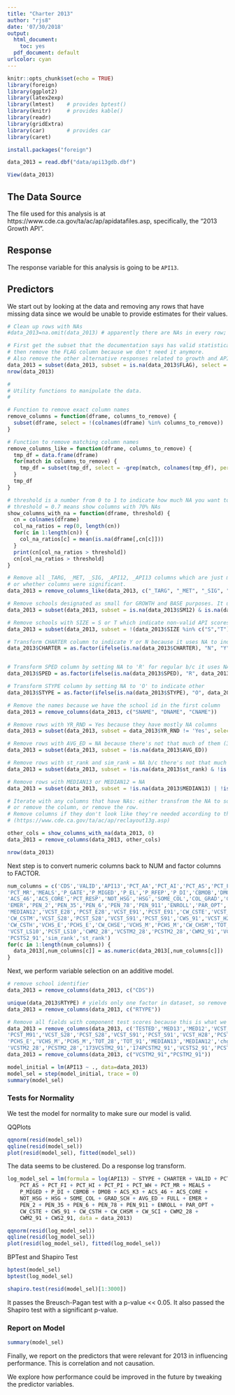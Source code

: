 ---
title: "Charter 2013"
author: "rjs8"
date: '07/30/2018'
output:
  html_document: 
    toc: yes
  pdf_document: default
urlcolor: cyan
---

```{r setup, include=FALSE}
knitr::opts_chunk$set(echo = TRUE)
library(foreign)
library(ggplot2)
library(latex2exp)
library(lmtest)    # provides bptest()
library(knitr)     # provides kable()
library(readr)
library(gridExtra)
library(car)       # provides car
library(caret)
```

```{r eval=FALSE,include=FALSE}
install.packages("foreign")
```

```{r}
data_2013 = read.dbf("data/api13gdb.dbf")
```

```{r eval=FALSE,include=FALSE}
View(data_2013)
```


## The Data Source

The file used for this analysis is at https://www.cde.ca.gov/ta/ac/ap/apidatafiles.asp, specifically, the "2013 Growth API".

## Response

The response variable for this analysis is going to be `API13`.

## Predictors

We start out by looking at the data and removing any rows that have missing data since we would be unable to provide estimates for their values.
```{r}
# Clean up rows with NAs
#data_2013=na.omit(data_2013) # apparently there are NAs in every row; this gave me an empty dataframe

# First get the subset that the documentation says has valid statistical data,
# then remove the FLAG column because we don't need it anymore.
# Also remove the other alternative responses related to growth and APIs.
data_2013 = subset(data_2013, subset = is.na(data_2013$FLAG), select = !(colnames(data_2013) %in% c('FLAG','API12','TARGET','GROWTH','SCH_WIDE','COMP_IMP','BOTH')))
nrow(data_2013)
```
```{r}
#
# Utility functions to manipulate the data.
#

# Function to remove exact column names
remove_columns = function(dframe, columns_to_remove) {
  subset(dframe, select = !(colnames(dframe) %in% columns_to_remove))
}

# Function to remove matching column names
remove_columns_like = function(dframe, columns_to_remove) {
  tmp_df = data.frame(dframe)
  for(match in columns_to_remove) {
    tmp_df = subset(tmp_df, select = -grep(match, colnames(tmp_df), perl=TRUE, value=FALSE))
  }
  tmp_df
}

# threshold is a number from 0 to 1 to indicate how much NA you want to see
# threshold = 0.7 means show columns with 70% NAs
show_columns_with_na = function(dframe, threshold) {
  cn = colnames(dframe)
  col_na_ratios = rep(0, length(cn))
  for(c in 1:length(cn)) {
    col_na_ratios[c] = mean(is.na(dframe[,cn[c]]))
  }
  print(cn[col_na_ratios > threshold])
  cn[col_na_ratios > threshold]
}
```

```{r remove NAs}
# Remove all _TARG, _MET, _SIG, _API12, _API13 columns which are just metadata about whether targets were met
# or whether columns were significant.
data_2013 = remove_columns_like(data_2013, c("_TARG", "_MET", "_SIG", "_API12", "_API13", "_NUM", "_GROW"))

# Remove schools designated as small for GROWTH and BASE purposes. It uses NA to mean not-small.
data_2013 = subset(data_2013, subset = is.na(data_2013$SM12) & is.na(data_2013$SM13), select = !(colnames(data_2013) %in% c('SM12','SM13')))

# Remove schools with SIZE = S or T which indicate non-valid API scores
data_2013 = subset(data_2013, subset = !(data_2013$SIZE %in% c("S","T")), select =!(colnames(data_2013) %in% c('SIZE')))

# Transform CHARTER column to indicate Y or N because it uses NA to indicate a non-charter school
data_2013$CHARTER = as.factor(ifelse(is.na(data_2013$CHARTER), "N", "Y"))


# Transform SPED column by setting NA to 'R' for regular b/c it uses NA to indicate regular schools
data_2013$SPED = as.factor(ifelse(is.na(data_2013$SPED), "R", data_2013$SPED))

# Transform STYPE column by setting NA to 'O' to indicate other
data_2013$STYPE = as.factor(ifelse(is.na(data_2013$STYPE), "O", data_2013$STYPE))

# Remove the names because we have the school id in the first column
data_2013 = remove_columns(data_2013, c("SNAME", "DNAME", "CNAME"))

# Remove rows with YR_RND = Yes because they have mostly NA columns
data_2013 = subset(data_2013, subset = data_2013$YR_RND != 'Yes', select =!(colnames(data_2013) %in% c('YR_RND')))

# Remove rows with AVG_ED = NA because there's not that much of them (37)
data_2013 = subset(data_2013, subset = !is.na(data_2013$AVG_ED))

# Remove rows with st_rank and sim_rank = NA b/c there's not that much of them (1 each)
data_2013 = subset(data_2013, subset = !is.na(data_2013$st_rank) & !is.na(data_2013$sim_rank))

# Remove rows with MEDIAN13 or MEDIAN12 = NA
data_2013 = subset(data_2013, subset = !is.na(data_2013$MEDIAN13) | !is.na(data_2013$MEDIAN12))

# Iterate with any columns that have NAs: either transfrom the NA to something else, 
# or remove the column, or remove the row.
# Remove columns if they don't look like they're needed according to this dataset's record layout 
# (https://www.cde.ca.gov/ta/ac/ap/reclayout13g.asp)

other_cols = show_columns_with_na(data_2013, 0)
data_2013 = remove_columns(data_2013, other_cols)

nrow(data_2013)
```


Next step is to convert numeric columns back to NUM and factor columns to FACTOR.
```{r}
num_columns = c('CDS','VALID','API13','PCT_AA','PCT_AI','PCT_AS','PCT_FI','PCT_HI','PCT_PI','PCT_WH',
'PCT_MR','MEALS','P_GATE','P_MIGED','P_EL','P_RFEP','P_DI','CBMOB','DMOB','ACS_K3',
'ACS_46','ACS_CORE','PCT_RESP','NOT_HSG','HSG','SOME_COL','COL_GRAD','GRAD_SCH','AVG_ED','FULL',
'EMER','PEN_2','PEN_35','PEN_6','PEN_78','PEN_911','ENROLL','PAR_OPT','TESTED','MEDIAN13',
'MEDIAN12','VCST_E28','PCST_E28','VCST_E91','PCST_E91','CW_CSTE','VCST_M28','PCST_M28','VCST_M91','PCST_M91',
'CW_CSTM','VCST_S28','PCST_S28','VCST_S91','PCST_S91','CWS_91','VCST_H28','PCST_H28','VCST_H91','PCST_H91',
'CW_CSTH','VCHS_E','PCHS_E','CW_CHSE','VCHS_M','PCHS_M','CW_CHSM','TOT_28','TOT_91','CW_SCI',
'VCST_LS10','PCST_LS10','CWM2_28','VCSTM2_28','PCSTM2_28','CWM2_91','VCSTM2_91','PCSTM2_91','CWS2_91','VCSTS2_91',
'PCSTS2_91','sim_rank','st_rank')
for(c in 1:length(num_columns)) {
  data_2013[,num_columns[c]] = as.numeric(data_2013[,num_columns[c]])
}
```


Next, we perform variable selection on an additive model.
```{r}
# remove school identifier
data_2013 = remove_columns(data_2013, c("CDS"))

unique(data_2013$RTYPE) # yields only one factor in dataset, so remove the column
data_2013 = remove_columns(data_2013, c("RTYPE"))

# Remove all fields with component test scores because this is what we're trying to find relationships for.
data_2013 = remove_columns(data_2013, c('TESTED','MED13','MED12','VCST_E28','PCST_E28','VCST_E91','PCST_E91','VCST_M28','PCST_M28','VCST_M91',
'PCST_M91','VCST_S28','PCST_S28','VCST_S91','PCST_S91','VCST_H28','PCST_H28','VCST_H91','PCST_H91','VCHS_E',
'PCHS_E','VCHS_M','PCHS_M','TOT_28','TOT_91','MEDIAN13','MEDIAN12','chg_data','VCST_LS10','PCST_LS10',
'VCSTM2_28','PCSTM2_28','173VCSTM2_91','174PCSTM2_91','VCSTS2_91','PCSTS2_91','IRG5','sim_rank','st_rank'))
data_2013 = remove_columns(data_2013, c("VCSTM2_91","PCSTM2_91"))
```

```{r}
model_initial = lm(API13 ~ ., data=data_2013)
model_sel = step(model_initial, trace = 0)
summary(model_sel)
```


### Tests for Normality

We test the model for normality to make sure our model is valid.

QQPlots
```{r}
qqnorm(resid(model_sel))
qqline(resid(model_sel))
plot(resid(model_sel), fitted(model_sel))
```

The data seems to be clustered. Do a response log transform.
```{r}
log_model_sel = lm(formula = log(API13) ~ STYPE + CHARTER + VALID + PCT_AA + PCT_AI + 
    PCT_AS + PCT_FI + PCT_HI + PCT_PI + PCT_WH + PCT_MR + MEALS + 
    P_MIGED + P_DI + CBMOB + DMOB + ACS_K3 + ACS_46 + ACS_CORE + 
    NOT_HSG + HSG + SOME_COL + GRAD_SCH + AVG_ED + FULL + EMER + 
    PEN_2 + PEN_35 + PEN_6 + PEN_78 + PEN_911 + ENROLL + PAR_OPT + 
    CW_CSTE + CWS_91 + CW_CSTH + CW_CHSM + CW_SCI + CWM2_28 + 
    CWM2_91 + CWS2_91, data = data_2013)

qqnorm(resid(log_model_sel))
qqline(resid(log_model_sel))
plot(resid(log_model_sel), fitted(log_model_sel))

```


BPTest and Shapiro Test
```{r}
bptest(model_sel)
bptest(log_model_sel)

shapiro.test(resid(model_sel)[1:3000])
```

It passes the Breusch-Pagan test with a p-value << 0.05. It also passed the Shapiro test with a significant p-value.


### Report on Model
```{r}
summary(model_sel)
```

Finally, we report on the predictors that were relevant for 2013 in influencing performance. This is correlation and not causation. 

We explore how performance could be improved in the future by tweaking the predictor variables.


